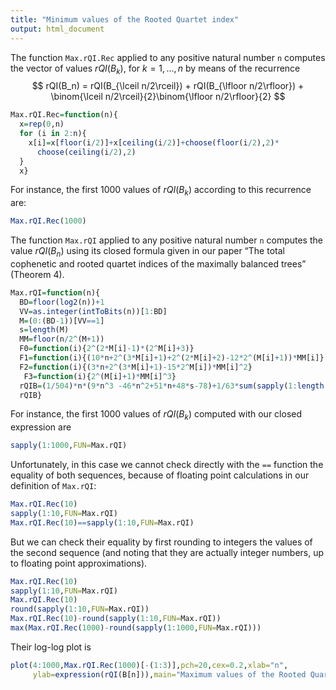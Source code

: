 ```yaml
---
title: "Minimum values of the Rooted Quartet index"
output: html_document
---
```


The function `Max.rQI.Rec` applied to any positive natural number `n` 
computes the vector of values $rQI(B_k)$, for $k=1,...,n$
by means of the recurrence
$$
rQI(B_n) = rQI(B_{\lceil n/2\rceil}) + rQI(B_{\lfloor n/2\rfloor}) + \binom{\lceil n/2\rceil}{2}\binom{\lfloor n/2\rfloor}{2}
$$
```r
Max.rQI.Rec=function(n){
  x=rep(0,n)
  for (i in 2:n){
    x[i]=x[floor(i/2)]+x[ceiling(i/2)]+choose(floor(i/2),2)*
      choose(ceiling(i/2),2)
  }
  x}
```

For instance, the first 1000 values of $rQI(B_k)$ according to this recurrence are:
```r
Max.rQI.Rec(1000)
```

The function `Max.rQI` applied to any positive natural number `n`
computes the value $rQI(B_n)$ using its closed formula given in our paper "The total cophenetic and rooted quartet indices of the maximally balanced trees" (Theorem 4).

```r
Max.rQI=function(n){
  BD=floor(log2(n))+1
  VV=as.integer(intToBits(n))[1:BD]
  M=(0:(BD-1))[VV==1]
  s=length(M)
  MM=floor(n/2^(M+1))
  F0=function(i){2^(2*M[i]-1)*(2^M[i]+3)}
  F1=function(i){(10*n+2^(3*M[i]+1)+2^(2*M[i]+2)-12*2^(M[i]+1))*MM[i]}
  F2=function(i){(3*n+2^(3*M[i]+1)-15*2^M[i])*MM[i]^2}
   F3=function(i){2^(M[i]+1)*MM[i]^3}
  rQIB=(1/504)*n*(9*n^3 -46*n^2+51*n+48*s-78)+1/63*sum(sapply(1:length(M),FUN=F0))+1/42*sum(sapply(1:length(M),FUN=F1))+1/21*sum(sapply(1:length(M),FUN=F2))-1/7*sum(sapply(1:length(M),FUN=F3))
  rQIB}
```

For instance, the first 1000 values of $rQI(B_k)$ computed with our closed expression are
```r
sapply(1:1000,FUN=Max.rQI)
```

Unfortunately, in this case we cannot check directly with the `==` function the equality of both sequences, because of floating point calculations in our definition of `Max.rQI`:

```r
Max.rQI.Rec(10)
sapply(1:10,FUN=Max.rQI)
Max.rQI.Rec(10)==sapply(1:10,FUN=Max.rQI)
```

But we can check their equality by first rounding to integers the values of the second sequence (and noting that they are actually integer numbers, up to floating point approximations).

```r
Max.rQI.Rec(10)
sapply(1:10,FUN=Max.rQI)
Max.rQI.Rec(10)
round(sapply(1:10,FUN=Max.rQI))
Max.rQI.Rec(10)-round(sapply(1:10,FUN=Max.rQI))
max(Max.rQI.Rec(1000)-round(sapply(1:1000,FUN=Max.rQI)))
```




Their log-log plot is
```r
plot(4:1000,Max.rQI.Rec(1000)[-(1:3)],pch=20,cex=0.2,xlab="n",
     ylab=expression(rQI(B[n])),main="Maximum values of the Rooted Quartet index",log="xy")
```

